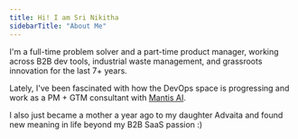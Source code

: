 ```yaml
---
title: Hi! I am Sri Nikitha
sidebarTitle: "About Me"
---
```


I'm a full-time problem solver and a part-time product manager, working across B2B dev tools, industrial waste management, and grassroots innovation for the last 7+ years.

Lately, I've been fascinated with how the DevOps space is progressing and work as a PM + GTM consultant with [Mantis AI](https://getmantis.ai/).

I also just became a mother a year ago to my daughter Advaita and found new meaning in life beyond my B2B SaaS passion :)
